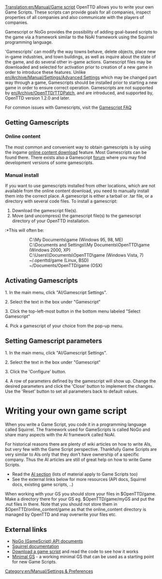 [[Translation:en/Manual/Game script]]
OpenTTD allows you to write your own Game Scripts. These scripts can provide goals for all companies, inspect properties of all companies and also communicate with the players of companies.

{{en/Feature|1.2}}

{{en/Manual/Navigation}}

Gamescript or NoGo provides the possibility of adding goal-based scripts to the game via a framework similar to the NoAI framework using the Squirrel programming language.

'Gamescripts' can modify the way towns behave, delete objects, place new in-game industries, and town buildings, as well as inquire about the state of the game, and do several other in-game actions.  Gamescript files may be downloaded and selected for activation prior to creation of a new game in order to introduce these features. Unlike [[en/Archive/Manual/Settings/Advanced Settings]] which may be changed part way through a game, Gamescripts should be installed prior to starting a new game in order to ensure correct operation. Gamescripts are not supported by [[en/Archive/OpenTTD/TTDPatch]], and are introduced, and supported by, OpenTTD version 1.2.0 and later.

For common issues with Gamescripts, visit the [[en/FAQ Gamescript | Gamescript FAQ]]

==Getting Gamescripts==
=== Online content ===
The most common and convenient way to obtain gamescripts is by using the ingame [[en/Manual/Online content|online content download]] feature. Most Gamescripts can be found there. There exists also a Gamescript [http://www.tt-forums.net/viewforum.php?f=65|development forum] where you may find development versions of some gamescripts.
===Manual install===
If you want to use gamescripts installed from other locations, which are not available from the online content download, you need to manually install them into the correct place. A gamescript is either a tarball or .tar file, or a directory with several code files. To install a gamescript:
#Download the gamescript file(s).
#Move (and uncompress) the gamescript file(s) to the gamescript directory of your OpenTTD installation.
:*This will often be:
::C:\My Documents\game (Windows 95, 98, ME)
::C:\Documents and Settings\<username>\My Documents\OpenTTD\game (Windows 2000, XP)
::C:\Users\<username>\Documents\OpenTTD\game (Windows Vista, 7)
::~/.openttd/game (Linux, BSD)
::~/Documents/OpenTTD/game (OSX)

==Activating Gamescripts==

1.   In the main menu, click "AI/Gamescript Settings".

2.   Select the text in the box under "Gamescript"

3.   Click the top-left-most button in the bottom menu labeled "Select Gamescript"

4.   Pick a gamescript of your choice from the pop-up menu.

==Setting Gamescript parameters==

1.   In the main menu, click "AI/Gamescript Settings".

2.   Select the text in the box under "Gamescript"

3.   Click the 'Configure' button. 

4.   A row of parameters defined by the gamescript will show up. Change the desired parameters and click the 'Close' button to implement the changes. Use the 'Reset' button to set all parameters back to default values.

= Writing your own game script =
When you write a Game Script, you code it in a programming language called Squirrel. The framework used for GameScripts is called NoGo and share many aspects with the AI framework called NoAI.

For historical reasons there are plenty of wiki articles on how to write AIs, but very few with the Game Script perspective. Thankfully Game Scripts are very similar to AIs only that they don't have ownership of a specific company. Thus the AI articles are still of great help on how to write Game Scripts. 

* Read the [[en/Development/Script/Main Page|AI section]] (lots of material apply to Game Scripts too)
* See the external links below for more resources (API docs, Squirrel docs, existing game scripts, ..)

When working with your GS you should store your files in $OpenTTD/game. Make a directory there for your GS eg. $OpenTTD/game/myGS and put the .nut files in there. Note that you should not store them in $OpenTTD/online_content/game as that the online_content directory is managed by OpenTTD and may overwrite your files etc.

== External links ==

* [http://nogo.openttd.org/api/ NoGo (GameScript) API documents]
* [http://www.squirrel-lang.org/doc/squirrel2.html Squirrel documentation]
* [http://bananas.openttd.org/en/gs/ Download a game script] and read the code to see how it works
* [http://www.tt-forums.net/viewtopic.php?f=65&t=62163 Minimal GS] - a working minimal GS that can be used as a starting point for new Game Scripts.

{{en/Navbox Gamescript}}

[[Category:en/Manual/Settings & Preferences]]